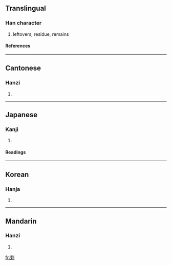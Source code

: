 {{see|剰}}

==Translingual==
===Han character===
{{Han char|rn=18|rad=刀|as=10|sn=12|four=2290<sub>0</sub>|canj=竹心中弓 (HPLN)}}
# leftovers, residue, remains
====References====
{{Han ref|kx=0142.040|dkj=02109|dj=0323.020|hdz=10350.100|uh=5269|ud=21097|bh=B3D1|bd=46033}}
----
==Cantonese==
===Hanzi===
{{yue-hanzi|jyut=|y=sing6}}
# {{defn|Cantonese}}
----
==Japanese==
===Kanji===
{{ja-kanji|grade=|rs=刀10}}
# {{defn|Japanese}} <!-- line may be deleted if/when POS headers are added --> 
====Readings====
{{ja-readings|on=[[じょう]] (jō)|kun=[[あまる]] (amaru), [[あまり]] (amari), [[あまつさえ]] (amatsusae)}}
----
==Korean==
===Hanja===
{{ko-hanja|hangeul=잉|rv=ing|mr=ing}}
# {{defn|Korean}}
----
==Mandarin==
===Hanzi===
{{cmn-hanzi|pin=[[shèng]] ([[sheng4]])|wg=sheng<sup>4</sup>}}
# {{defn|Mandarin}}

[[fr:剩]]